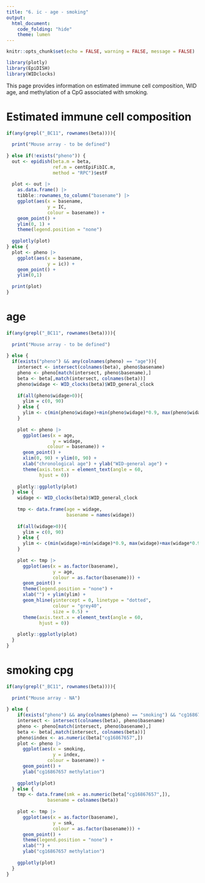 ```yaml
---
title: "6. ic - age - smoking"
output:
  html_document:
    code_folding: "hide"
    theme: lumen
---
```


```r
knitr::opts_chunk$set(echo = FALSE, warning = FALSE, message = FALSE)

library(plotly)
library(EpiDISH)
library(WIDclocks)
```

This page provides information on estimated immune cell composition, WID age, and methylation of a CpG associated with smoking.

# Estimated immune cell composition

```r
if(any(grepl("_BC11", rownames(beta)))){
  
  print("Mouse array - to be defined")
  
} else if(!exists("pheno")) {
  out <- epidish(beta.m = beta,
                 ref.m = centEpiFibIC.m,
                 method = "RPC")$estF
  
  plot <- out |>
    as.data.frame() |>
    tibble::rownames_to_column("basename") |>
    ggplot(aes(x = basename,
               y = IC,
               colour = basename)) +
    geom_point() +
    ylim(0, 1) +
    theme(legend.position = "none")
  
  ggplotly(plot)
} else {
  plot <- pheno |> 
    ggplot(aes(x = basename,
               y = ic)) +
    geom_point() +
    ylim(0,1)
  
  print(plot)
}
```

# age



```r
if(any(grepl("_BC11", rownames(beta)))){
  
  print("Mouse array - to be defined")
  
} else {
  if(exists("pheno") && any(colnames(pheno) == "age")){
    intersect <- intersect(colnames(beta), pheno$basename)
    pheno <- pheno[match(intersect, pheno$basename),]
    beta <- beta[,match(intersect, colnames(beta))]
    pheno$widage <- WID_clocks(beta)$WID_general_clock 
    
    if(all(pheno$widage>0)){
      ylim = c(0, 90)
    } else {
      ylim <- c(min(pheno$widage)+min(pheno$widage)*0.9, max(pheno$widage)+max(pheno$widage*0.9))
    }
    
    plot <- pheno |> 
      ggplot(aes(x = age,
                 y = widage,
               colour = basename)) +
      geom_point() +
      xlim(0, 90) + ylim(0, 90) +
      xlab("chronological age") + ylab("WID-general age") +
      theme(axis.text.x = element_text(angle = 60,
            hjust = 0))
    
    plotly::ggplotly(plot)
  } else {
    widage <- WID_clocks(beta)$WID_general_clock 
    
    tmp <- data.frame(age = widage, 
                      basename = names(widage))
    
    if(all(widage>0)){
      ylim = c(0, 90)
    } else {
      ylim <- c(min(widage)+min(widage)*0.9, max(widage)+max(widage*0.9))
    }
    
    plot <- tmp |> 
      ggplot(aes(x = as.factor(basename),
                 y = age,
                 colour = as.factor(basename))) +
      geom_point() +
      theme(legend.position = "none") +
      xlab("") + ylim(ylim) +
      geom_hline(yintercept = 0, linetype = "dotted",
                 colour = "grey40",
                 size = 0.5) +
      theme(axis.text.x = element_text(angle = 60,
            hjust = 0))
    
    plotly::ggplotly(plot)
  }
}

```

# smoking cpg

```r
if(any(grepl("_BC11", rownames(beta)))){
  
  print("Mouse array - NA")
  
} else {
    if(exists("pheno") && any(colnames(pheno) == "smoking") && "cg16867657" %in% rownames(beta)){
    intersect <- intersect(colnames(beta), pheno$basename)
    pheno <- pheno[match(intersect, pheno$basename),]
    beta <- beta[,match(intersect, colnames(beta))]
    pheno$index <- as.numeric(beta["cg16867657",])
    plot <- pheno |>
      ggplot(aes(x = smoking,
                 y = index,
               colour = basename)) +
      geom_point() +
      ylab("cg16867657 methylation")
    
    ggplotly(plot)
  } else {
    tmp <- data.frame(smk = as.numeric(beta["cg16867657",]), 
               basename = colnames(beta))
    
    plot <- tmp |>
      ggplot(aes(x = as.factor(basename),
                 y = smk,
                 colour = as.factor(basename))) +
      geom_point() +
      theme(legend.position = "none") +
      xlab("") +
      ylab("cg16867657 methylation")
    
    ggplotly(plot)
  }
}
```

